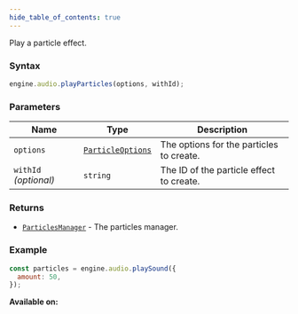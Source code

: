 ```yaml
---
hide_table_of_contents: true
---
```



Play a particle effect.

### Syntax

```js
engine.audio.playParticles(options, withId);
```

### Parameters

| Name                  | Type                                            | Description                              |
| --------------------- | ----------------------------------------------- | ---------------------------------------- |
| `options`             | [`ParticleOptions`](/sdk/types/ParticleOptions) | The options for the particles to create. |
| `withId` _(optional)_ | `string`                                        | The ID of the particle effect to create. |

### Returns

- [`ParticlesManager`](/sdk/types/ParticlesManager) - The particles manager.

### Example

```js
const particles = engine.audio.playSound({
  amount: 50,
});
```

**Available on:** <ClientTag />
